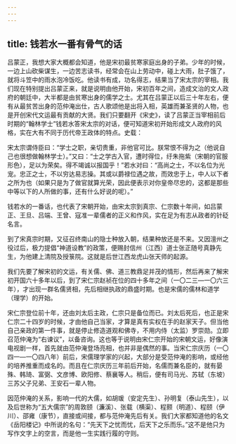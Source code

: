 ```yaml
---
---
---
```

title: 钱若水一番有骨气的话
---




吕蒙正，我想大家大概都会知道，他是宋初最贫寒家庭出身的子弟。少年的时候，一边上山砍柴谋生，一边苦志读书，经常会在山上劳动中，碰上大雨，肚子饿了，就将斗笠中的雨水泡冷饭吃。他读书有成，功名得志，结果当了宋太宗的宰相。我们现在特别提出吕蒙正来，就是说明由他开始，宋初百年之间，造成文治的文人政府的朝廷中，大半都是由贫寒出身的儒学之士。尤其在吕蒙正以后三十年左右，便有从最贫苦出身的范仲淹出仕，古人歌颂他是出将入相，英雄而兼圣贤的人物，也是开创宋代文运最有贡献的大贤。我们只要翻开《宋史》，读了吕蒙正当宰相前后时期的“翰林学士”钱若水答宋太宗的对话，便可知道宋初开始形成文人政府的风格，实在大有不同于历代帝王政体的特点。史载：

宋太宗谓侍臣曰：“学士之职，亲切贵重，非他官可比。朕常恨不得为之（他说自己也很想做翰林学士）。”又曰：“士之学古入官，遭时得位，纡朱拖紫（宋朝的官服形色），足以为荣矣。得不竭诚以报国乎！”若水对曰：“高尚之士，不以名位为光宠。忠正之士，不以穷达易志操。其或以爵禄位遇之故，而效忠于上，中人以下者之所为也（如果只是为了做官就算光荣，因此便表示对你皇帝尽忠的，这都是那些中等以下的人所做的事，还有什么好说的呢）。”

钱若水的一番话，也代表了宋朝开始，由宋太宗到真宗、仁宗数十年间，如吕蒙正、王旦、吕端、王曾、寇准一辈儒者的正义和作风，实在足为有志从政者的针砭名言。

到了宋真宗时期，又征召终南山的隐士种放入朝，结果种放还是不来。又因澶州之役过后，极力提倡“神道设教”的政策，便赐封信州（江西）道士张正随号真静先生，为他建上清院及授箓院。这就是后世江西龙虎山张天师的起源。

我们先要了解宋初的文运，有关儒、佛、道三教鼎足并茂的情形，然后再来了解宋初开国六十多年以后，到了宋仁宗赵祯在位的四十多年之间（一〇二三—一〇六三年），才出现一群名儒贤相，先后相继执政的鼎盛时期。也是宋儒的儒林和道学（理学）的开始。

宋仁宗登位前十年，还由刘太后主政，仁宗只是备位而已。刘太后死后，也正是宋仁宗二十四岁的时候，才由他自己当家，才算是真有实权在手的赵家天子。但当他自己亲政的第一件事，就是停止修造道观和佛寺，不用内侍（太监）罗崇勋。立即召范仲淹为“右谏议”，以备咨询。这也等于说明由宋仁宗开始的宋朝文运，好像演电视剧一样，首先就由范仲淹登场亮相，也并非是偶然的事。当宋仁宗庆历（一〇四一—一〇四八年）前后，宋儒理学家的兴起，大部分是受范仲淹的影响，或经他的培养推重而成名的。而且在仁宗庆历三年前后开始，名儒而兼名臣的，就有晏殊、韩琦、富弼、文彦博、欧阳修、蔡襄等人。稍后，便有司马光、苏轼（东坡）三苏父子兄弟、王安石一辈人物。

因范仲淹的关系，影响一代的大儒，如胡瑗（安定先生）、孙明复（泰山先生），以及后世称为“五大儒宗”的周敦颐（濂溪）、张载（横渠）、程颢（明道）、程颐（伊川）、邵雍（康节），直接或间接，都与范仲淹先后有关。我们大家都知道他的名文《岳阳楼记》中所说的名句：“先天下之忧而忧，后天下之乐而乐。”这不是他只为写作文字上的空言，而是他一生实践行履的守则。
